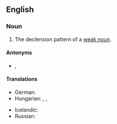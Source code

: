 ==English==
{{rfc|en|Seriously? This is a crap entry. The definition relies on a non-existent term. You could at least link through to Wikipedia.}}

===Noun===
{{en-noun}}

# {{lb|en|grammar}} The declension pattern of a [[weak noun]].

====Antonyms====
* {{l|en|strong declension}}, {{l|en|mixed declension}}

====Translations====
{{trans-top|declension pattern of a weak noun}}
* German: {{t+|de|schwache Deklination|f}}
* Hungarian: {{t|hu|gyenge ragozás}}, {{t|hu|gyenge főnévragozás}}, {{t|hu|gyenge névszóragozás}}
{{trans-mid}}
* Icelandic: {{t|is|[[veikur|veik]] [[beyging]]|f}}
* Russian: {{t|ru|[[слабый|сла́бое]] [[склоне́ние]]|n}}
{{trans-bottom}}